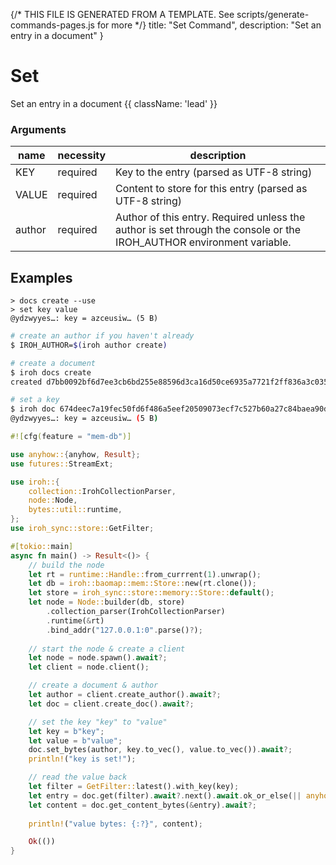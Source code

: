 {/* THIS FILE IS GENERATED FROM A TEMPLATE. See scripts/generate-commands-pages.js for more */}
    title: "Set Command",
    description: "Set an entry in a document"
}

# Set

Set an entry in a document {{ className: 'lead' }}

### Arguments

| name | necessity | description |
| ---- | --------- | ----------- |
| KEY  | required | Key to the entry (parsed as UTF-8 string) |
| VALUE | required | Content to store for this entry (parsed as UTF-8 string) |
| author | required | Author of this entry. Required unless the author is set through the console or the IROH_AUTHOR environment variable. |

## Examples

<CodeGroup title="SET">


```text {{ title: 'console' }}
> docs create --use
> set key value
@ydzwyyes…: key = azceusiw… (5 B)
```

```bash {{ title: 'CLI'}}
# create an author if you haven't already
$ IROH_AUTHOR=$(iroh author create)

# create a document
$ iroh docs create
created d7bb0092bf6d7ee3cb6bd255e88596d3ca16d50ce6935a7721f2ff836a3c0355

# set a key
$ iroh doc 674deec7a19fec50fd6f486a5eef20509073ecf7c527b60a27c84baea90d3816 set "key" "value"
@ydzwyyes…: key = azceusiw… (5 B)
```

```rust {{ title: 'rust' }}
#![cfg(feature = "mem-db")]

use anyhow::{anyhow, Result};
use futures::StreamExt;

use iroh::{
    collection::IrohCollectionParser,
    node::Node,
    bytes::util::runtime,
};
use iroh_sync::store::GetFilter;

#[tokio::main]
async fn main() -> Result<()> {
    // build the node
    let rt = runtime::Handle::from_currrent(1).unwrap();
    let db = iroh::baomap::mem::Store::new(rt.clone());
    let store = iroh_sync::store::memory::Store::default();
    let node = Node::builder(db, store)
        .collection_parser(IrohCollectionParser)
        .runtime(&rt)
        .bind_addr("127.0.0.1:0".parse()?);
    
    // start the node & create a client
    let node = node.spawn().await?;
    let client = node.client();

    // create a document & author
    let author = client.create_author().await?;
    let doc = client.create_doc().await?;

    // set the key "key" to "value"
    let key = b"key";
    let value = b"value";
    doc.set_bytes(author, key.to_vec(), value.to_vec()).await?;
    println!("key is set!");

    // read the value back
    let filter = GetFilter::latest().with_key(key);
    let entry = doc.get(filter).await?.next().await.ok_or_else(|| anyhow!("entry not found"))??;
    let content = doc.get_content_bytes(&entry).await?;
    
    println!("value bytes: {:?}", content);

    Ok(())
}
```

</CodeGroup>
